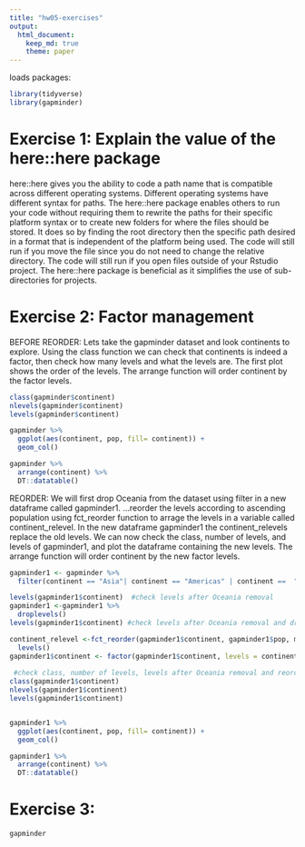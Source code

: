 ```yaml
---
title: "hw05-exercises"
output: 
  html_document:
    keep_md: true
    theme: paper
--- 
```


loads packages:
```r
library(tidyverse)
library(gapminder)
```

# Exercise 1: Explain the value of the here::here package

here::here gives you the ability to code a path name that is compatible across different operating systems.  Different operating systems have different syntax for paths. The here::here package enables others to run your code without requiring them to rewrite the paths for their specific platform syntax or to create new folders for where the files should be stored.  It does so by finding the root directory then the specific path desired in a format that is independent of the platform being used.  The code will still run if you move the file since you do not need to change the relative directory.  The code will still run if you open files outside of your Rstudio project.  The here::here package is beneficial as it simplifies the use of sub-directories for projects.


# Exercise 2: Factor management

BEFORE REORDER: Lets take the gapminder dataset and look continents to explore.  Using the class function we can check that continents is indeed a factor, then check how many levels and what the levels are.  The first plot shows the order of the levels. The arrange function will order continent by the factor levels.

```r
class(gapminder$continent)
nlevels(gapminder$continent)
levels(gapminder$continent)

gapminder %>% 
  ggplot(aes(continent, pop, fill= continent)) +
  geom_col()

gapminder %>%
  arrange(continent) %>%
  DT::datatable()

```

REORDER: We will first drop Oceania from the dataset using filter in a new dataframe called gapminder1.  ...reorder the levels according to ascending population using fct_reorder function to arrage the levels in a variable called continent_relevel.  In the new dataframe gapminder1 the continent_relevels replace the old levels.  We can now check the class, number of levels, and levels of gapminder1, and plot the dataframe containing the new levels.  The arrange function will order continent by the new factor levels.
```r
gapminder1 <- gapminder %>%
  filter(continent == "Asia"| continent == "Americas" | continent ==  "Africa"| continent ==  "Europe") 

levels(gapminder1$continent)  #check levels after Oceania removal
gapminder1 <-gapminder1 %>%
  droplevels()
levels(gapminder1$continent) #check levels after Oceania removal and dropping unused levels

continent_relevel <-fct_reorder(gapminder1$continent, gapminder1$pop, max) %>%
  levels()
gapminder1$continent <- factor(gapminder1$continent, levels = continent_relevel)
  
 #check class, number of levels, levels after Oceania removal and reorder
class(gapminder1$continent)  
nlevels(gapminder1$continent)
levels(gapminder1$continent)


gapminder1 %>% 
  ggplot(aes(continent, pop, fill= continent)) +
  geom_col()

gapminder1 %>%
  arrange(continent) %>%
  DT::datatable()
```


# Exercise 3:


```r
gapminder 
```

